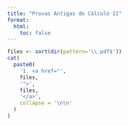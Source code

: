 ```yaml
---
title: "Provas Antigas de Cálculo II"
format:
  html:
    toc: false
---
```


```r
files <- sort(dir(pattern='\\.pdf$'))
cat(
  paste0(
    '1. <a href="',
    files,
    '">',
    files,
    '</a>',
    collapse = '\n\n'
  )
)
```